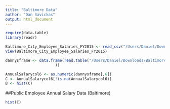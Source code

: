 ```yaml
---
title: "Baltimore Data"
author: "Dan Savickas"
output: html_document
---
```


```r
require(data.table)
library(readr)

Baltimore_City_Employee_Salaries_FY2015 <- read_csv("/Users/Daniel/Downloads/Baltimore_City_Employee_Salaries_FY2015.csv")
View(Baltimore_City_Employee_Salaries_FY2015)

dannysframe <- data.frame(read.table("/Users/Daniel/Downloads/Baltimore_City_Employee_Salaries_FY2015.csv",header = TRUE, sep = ",",blank.lines.skip = TRUE, skipNul = TRUE, fill = TRUE
                      ))

AnnualSalarycol6 <- as.numeric(dannysframe[,6])
C <- AnnualSalarycol6[!is.na(AnnualSalarycol6)]
B <- hist(C)
```

##Public Employee Annual Salary Data (Baltimore)

```r

hist(C)

```
